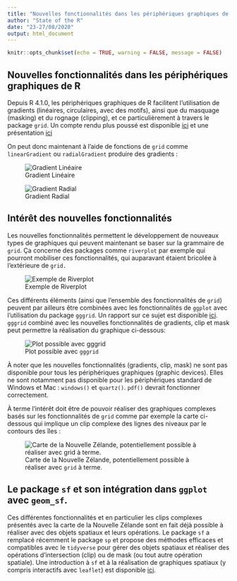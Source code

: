 ```yaml
---
title: "Nouvelles fonctionnalités dans les périphériques graphiques de R"
author: "State of the R"
date: "23-27/08/2020"
output: html_document
---
```


```r
knitr::opts_chunk$set(echo = TRUE, warning = FALSE, message = FALSE)
```

## Nouvelles fonctionnalités dans les périphériques graphiques de R

Depuis R 4.1.0, les périphériques graphiques de R facilitent l'utilisation de gradients (linéaires, circulaires, avec des motifs), ainsi que du masquage (masking) et du rognage (clipping), et ce particulièrement à travers le package `grid`. Un compte rendu plus poussé est disponible [ici](https://www.stat.auckland.ac.nz/~paul/Reports/GraphicsEngine/definitions/definitions.html) et une présentation [ici](https://www.stat.auckland.ac.nz/~paul/Talks/useR2021/index.html)

On peut donc maintenant à l'aide de fonctions de `grid` comme `linearGradient` ou `radialGradient` produire des gradients :

![Gradient Linéaire](figs/datavizu_lineargradient.png)

![Gradient Radial](figs/datavizu_radialgradient.png)

## Intérêt des nouvelles fonctionnalités

Les nouvelles fonctionnalités permettent le développement de nouveaux types de graphiques qui peuvent maintenant se baser sur la grammaire de `grid`. Ça concerne des packages comme `riverplot` par exemple qui pourront mobiliser ces fonctionnalités, qui auparavant étaient bricolée à l'extérieure de `grid.`

![Exemple de Riverplot](figs/datavizu_riverplot.png)

Ces différents éléments (ainsi que l'ensemble des fonctionnalités de `grid`) peuvent par ailleurs être combinées avec les fonctionnalités de `ggplot` avec l'utilisation du package `gggrid`. Un rapport sur ce sujet est disponible [ici](https://www.stat.auckland.ac.nz/~paul/Reports/gggrid/gggrid.html). `gggrid` combiné avec les nouvelles fonctionnalités de gradients, clip et mask peut permettre la réalisation du graphique ci-dessous:

![Plot possible avec `gggrid`](figs/datavizu_ggrid.png)

À noter que les nouvelles fonctionnalités (gradients, clip, mask) ne sont pas disponible pour tous les périphériques graphiques (graphic devices). Elles ne sont notamment pas disponible pour les périphériques standard de Windows et Mac : `windows()` et `quartz()`. `pdf()` devrait fonctionner correctement.

À terme l'intérêt doit être de pouvoir réaliser des graphiques complexes basés sur les fonctionnalités de `grid` comme par exemple la carte ci-dessous qui implique un clip complexe des lignes des niveaux par le contours des îles :

![Carte de la Nouvelle Zélande, potentiellement possible à réaliser avec `grid` à terme.](figs/datavizu_nz_clip.png)

## Le package `sf` et son intégration dans `ggplot` avec `geom_sf`.

Ces différentes fonctionnalités et en particulier les clips complexes présentés avec la carte de la Nouvelle Zélande sont en fait déjà possible à réaliser avec des objets spatiaux et leurs opérations. Le package `sf` a remplacé récemment le package `sp` et propose des méthodes efficaces et compatibles avec le `tidyverse` pour gérer des objets spatiaux et réaliser des opérations d'intersection (clip) ou de mask (ou tout autre opération spatiale). Une introduction à `sf` et à la réalisation de graphiques spatiaux (y compris interactifs avec `leaflet`) est disponible [ici](https://statnmap.com/2018-07-14-introduction-to-mapping-with-sf-and-co/).
